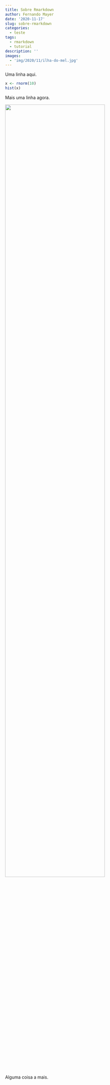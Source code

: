 ```yaml
---
title: Sobre Rmarkdown
author: Fernando Mayer
date: '2020-11-17'
slug: sobre-rmarkdown
categories:
  - teste
tags:
  - rmarkdown
  - tutorial
description: ''
images:
  - 'img/2020/11/ilha-do-mel.jpg'
---
```


Uma linha aqui.

```r
x <- rnorm(10)
hist(x)
```

Mais uma linha agora.


![](images/ilha-do-mel.jpg){width=80%}

Alguma coisa a mais.
